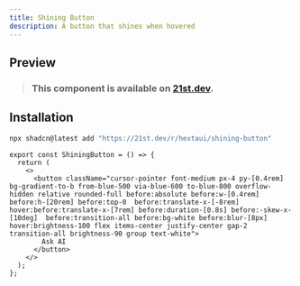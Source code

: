 ```yaml
---
title: Shining Button
description: A button that shines when hovered
---
```



## Preview

<PreviewContainer>
  <ShiningButton />
</PreviewContainer>

> ### This component is available on [21st.dev](https://tinyurl.com/mrjn2t57).

## Installation

```bash tab="CLI" title="NPM"
npx shadcn@latest add "https://21st.dev/r/hextaui/shining-button"
```

```tsx title="ShiningButton.tsx" tab="Manually"
export const ShiningButton = () => {
  return (
    <>
      <button className="cursor-pointer font-medium px-4 py-[0.4rem] bg-gradient-to-b from-blue-500 via-blue-600 to-blue-800 overflow-hidden relative rounded-full before:absolute before:w-[0.4rem] before:h-[20rem] before:top-0  before:translate-x-[-8rem] hover:before:translate-x-[7rem] before:duration-[0.8s] before:-skew-x-[10deg]  before:transition-all before:bg-white before:blur-[8px] hover:brightness-100 flex items-center justify-center gap-2 transition-all brightness-90 group text-white">
        Ask AI
      </button>
    </>
  );
};
```
